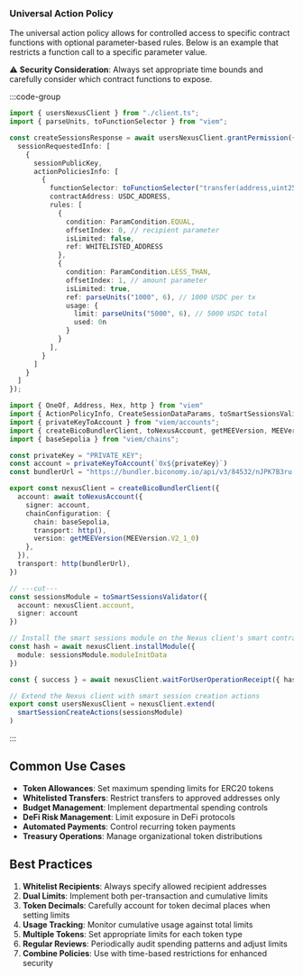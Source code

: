 ### Universal Action Policy

The universal action policy allows for controlled access to specific contract functions with optional parameter-based rules. Below is an example that restricts a function call to a specific parameter value.

⚠️ **Security Consideration**: Always set appropriate time bounds and carefully consider which contract functions to expose.

:::code-group

```ts  [universalAction.ts] filename="universalAction.ts"
import { usersNexusClient } from "./client.ts";
import { parseUnits, toFunctionSelector } from "viem";

const createSessionsResponse = await usersNexusClient.grantPermission({
  sessionRequestedInfo: [
    {
      sessionPublicKey,
      actionPoliciesInfo: [
        {
          functionSelector: toFunctionSelector("transfer(address,uint256)"),
          contractAddress: USDC_ADDRESS,
          rules: [
            {
              condition: ParamCondition.EQUAL,
              offsetIndex: 0, // recipient parameter
              isLimited: false,
              ref: WHITELISTED_ADDRESS
            },
            {
              condition: ParamCondition.LESS_THAN,
              offsetIndex: 1, // amount parameter
              isLimited: true,
              ref: parseUnits("1000", 6), // 1000 USDC per tx
              usage: {
                limit: parseUnits("5000", 6), // 5000 USDC total
                used: 0n
              }
            }
          ],
        }
      ]
    }
  ]
});
```
```ts  [client.ts] filename="client.ts"
import { OneOf, Address, Hex, http } from "viem"
import { ActionPolicyInfo, CreateSessionDataParams, toSmartSessionsValidator, smartSessionCreateActions } from "@biconomy/sdk-canary"
import { privateKeyToAccount } from "viem/accounts";
import { createBicoBundlerClient, toNexusAccount, getMEEVersion, MEEVersion } from "@biconomy/abstractjs";
import { baseSepolia } from "viem/chains"; 

const privateKey = "PRIVATE_KEY";
const account = privateKeyToAccount(`0x${privateKey}`)
const bundlerUrl = "https://bundler.biconomy.io/api/v3/84532/nJPK7B3ru.dd7f7861-190d-41bd-af80-6877f74b8f44"; 

export const nexusClient = createBicoBundlerClient({
  account: await toNexusAccount({ 
    signer: account, 
    chainConfiguration: {
      chain: baseSepolia,
      transport: http(),
      version: getMEEVersion(MEEVersion.V2_1_0)
    },
  }),
  transport: http(bundlerUrl),
})

// ---cut---
const sessionsModule = toSmartSessionsValidator({
  account: nexusClient.account,
  signer: account
})

// Install the smart sessions module on the Nexus client's smart contract account
const hash = await nexusClient.installModule({
  module: sessionsModule.moduleInitData
})

const { success } = await nexusClient.waitForUserOperationReceipt({ hash })

// Extend the Nexus client with smart session creation actions
export const usersNexusClient = nexusClient.extend(
  smartSessionCreateActions(sessionsModule)
)
```
:::

## Common Use Cases

- **Token Allowances**: Set maximum spending limits for ERC20 tokens
- **Whitelisted Transfers**: Restrict transfers to approved addresses only
- **Budget Management**: Implement departmental spending controls
- **DeFi Risk Management**: Limit exposure in DeFi protocols
- **Automated Payments**: Control recurring token payments
- **Treasury Operations**: Manage organizational token distributions

## Best Practices

1. **Whitelist Recipients**: Always specify allowed recipient addresses
2. **Dual Limits**: Implement both per-transaction and cumulative limits
3. **Token Decimals**: Carefully account for token decimal places when setting limits
4. **Usage Tracking**: Monitor cumulative usage against total limits
5. **Multiple Tokens**: Set appropriate limits for each token type
6. **Regular Reviews**: Periodically audit spending patterns and adjust limits
7. **Combine Policies**: Use with time-based restrictions for enhanced security